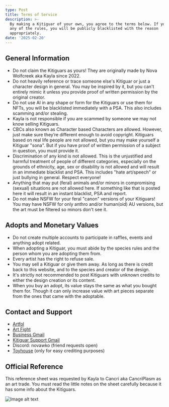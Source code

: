 ```yaml
---
type: Post
title: Terms of Service
description: >-
  By making a Kitiguar of your own, you agree to the terms below. If you break
  any of the rules, you will be publicly blacklisted with the reason
  appropriately.
date: '2025-02-20'
---
```

## General Information

*   Do not claim the Kitiguars as yours! They are originally made by Nova Wolfcreek aka Kayla since 2022.
*   Do not heavily reference or trace someone else's Kitiguar or just a character design in general. You may be inspired by it, but you can't entirely mimic it unless you provide proof of written permission by the original creator.
*   Do not use AI in any shape or form for the Kitiguars or use them for NFTs, you will be blacklisted immediately with a PSA. This also includes scamming and/or stealing.
*   Kayla is not responsible if you are scammed by someone we may not know selling Kitiguars.
*   CBCs also known as Character based Characters are allowed. However, just make sure they’re different enough to avoid copyright. Kitiguars based on real life people are not allowed, but you may make yourself a Kitiguar "sona". But if you have proof of written permission of a subject in question, you must provide it.
*   Discrimination of any kind is not allowed. This is the unjustified and harmful treatment of people of different categories, especially on the grounds of ethnicity, age, sex or disability is not allowed and will result in an immediate blacklist and PSA. This includes "hate art/speech" or just bullying in general. Respect everyone!
*   Anything that may put (feral) animals and/or minors in compromising (sexual) situations are not allowed here. If something like that is posted here it will result in an instant blacklist, PSA and report.
*   Do not make NSFW for your feral "canon" versions of your Kitiguars! You may have NSFW for only anthro and/or human(oid) AU versions, but the art must be filtered so minors don't see it.

## Adopts and Monetary Values

*   Do not create multiple accounts to participate in raffles, events and anything adopt related.
*   When adopting a Kitiguar, you must abide by the species rules and the person whom you are adopting them from.
*   Every artist has the right to refuse sale.
*   You may sell a Kitiguar or give them away. As long as there is credit back to this website, and to the species and creator of the design.
*   It's strictly not recommended to post Kitiguars with unknown credits to either the design creation or its content.
*   When you buy an adopt, its value stays the same as what you bought them for. Though it can only increase value with art pieces separate from the ones that came with the adoptable.

## Contact and Support

*   [Artfol](https://artfol.co/Novawko)
*   [Art Fight](https://artfight.net/~Novawko)
*   [Business Gmail](mailto:novawko@gmail.com)
*   [Kitiguar Support Gmail](mailto:kitiguars@gmail.com)
*   Discord: novawko (friend requests open)
*   [Toyhouse](https://toyhou.se/Novawko) (only for easy crediting purposes)

## Official Reference

This reference sheet was requested by Kayla to Cancri aka CancriPlasm as an art trade. You must read the little notes on the sheet carefully because it has some info about the Kitiguars.

![Image alt text](/public/images/cancriplasm_20256753016710.png "Image drawn by CancriPlasm from Toyhouse")
